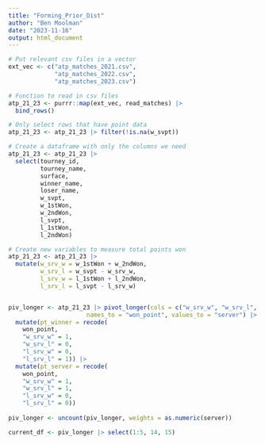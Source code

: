 ```yaml
---
title: "Forming_Prior_Dist"
author: "Ben Moolman"
date: "2023-11-16"
output: html_document
---
```


```r
# Put relevant csv files in a vector
ext_vec <- c("atp_matches_2021.csv",
             "atp_matches_2022.csv",
             "atp_matches_2023.csv")

# Function to read in csv files
atp_21_23 <- purrr::map(ext_vec, read_matches) |>
  bind_rows()

# Only select rows that have point data
atp_21_23 <- atp_21_23 |> filter(!is.na(w_svpt))
```

```r
# Create a dataframe with only the columns we need
atp_21_23 <- atp_21_23 |>
  select(tourney_id,
         tourney_name,
         surface,
         winner_name,
         loser_name,
         w_svpt,
         w_1stWon,
         w_2ndWon,
         l_svpt,
         l_1stWon,
         l_2ndWon)

# Create new variables to measure total points won
atp_21_23 <- atp_21_23 |>
  mutate(w_srv_w = w_1stWon + w_2ndWon,
         w_srv_l = w_svpt - w_srv_w,
         l_srv_w = l_1stWon + l_2ndWon,
         l_srv_l = l_svpt - l_srv_w)


piv_longer <- atp_21_23 |> pivot_longer(cols = c("w_srv_w", "w_srv_l", "l_srv_w", "l_srv_l"),
                      names_to = "won_point", values_to = "server") |>
  mutate(pt_winner = recode(
    won_point,
    "w_srv_w" = 1,
    "w_srv_l" = 0,
    "l_srv_w" = 0,
    "l_srv_l" = 1)) |>
  mutate(pt_server = recode(
    won_point,
    "w_srv_w" = 1,
    "w_srv_l" = 1,
    "l_srv_w" = 0,
    "l_srv_l" = 0))
  
piv_longer <- uncount(piv_longer, weights = as.numeric(server))

current_df <- piv_longer |> select(1:5, 14, 15)
```

```r
```



```r
```


             


  
  